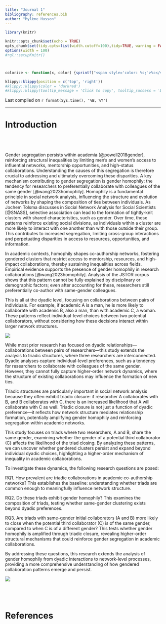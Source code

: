 ```yaml
---
title: "Journal 1"
bibliography: references.bib
author: "Mylène Husson"
---
```


```r
library(knitr)

knitr::opts_chunk$set(echo = TRUE)
opts_chunk$set(tidy.opts=list(width.cutoff=100),tidy=TRUE, warning = FALSE, message = FALSE,comment = "#>", cache=TRUE, class.source=c("test"), class.output=c("test2"))
options(width = 100)
#rgl::setupKnitr()



colorize <- function(x, color) {sprintf("<span style='color: %s;'>%s</span>", color, x) }

```

```r
klippy::klippy(position = c('top', 'right'))
#klippy::klippy(color = 'darkred')
#klippy::klippy(tooltip_message = 'Click to copy', tooltip_success = 'Done')
```

Last compiled on `r format(Sys.time(), '%B, %Y')`
<br>

------------------------------------------------------------------------

# Introduction

<br>
------------------------------------------------------------------------
Gender segregation persists within academia [@powell2018gender], reinforcing structural inequalities by limiting men’s and women’s access to influential networks, mentorship opportunities, and high-status collaborations. Understanding the causes of this segregation is therefore crucial to addressing and ultimately overcoming these disparities.
A key mechanism contributing to gender segregation is gender homophily: the tendency for researchers to preferentially collaborate with colleagues of the same gender [@wang2023homophily]. Homophily is a fundamental principle in social network analysis, influencing the structure and evolution of networks by shaping the composition of ties between individuals. As Jochem Tolsma discusses in Social Network Analysis for Social Scientists [@SNASS], selective association can lead to the formation of tightly-knit clusters with shared characteristics, such as gender. Over time, these patterns reinforce existing social divisions, as individuals within a cluster are more likely to interact with one another than with those outside their group. This contributes to increased segregation, limiting cross-group interactions and perpetuating disparities in access to resources, opportunities, and information.

In academic contexts, homophily shapes co-authorship networks, fostering gendered clusters that restrict access to mentorship, resources, and high-impact collaborations, thereby sustaining inequalities across fields. Empirical evidence supports the presence of gender homophily in research collaborations [@wang2023homophily]. Analysis of the JSTOR corpus shows that this pattern cannot be fully explained by disciplinary or demographic factors; even after accounting for these, researchers still preferentially co-author with same-gender colleagues. 

This is all at the dyadic level, focusing on collaborations between pairs of individuals. For example, if academic A is a man, he is more likely to collaborate with academic B, also a man, than with academic C, a woman. These patterns reflect individual-level choices between two potential collaborators, without considering how these decisions interact within larger network structures.

![](images/diadic2.png)

While most prior research has focused on dyadic relationships—collaborations between pairs of researchers—this study extends the analysis to triadic structures, where three researchers are interconnected. Dyadic analyses capture individual-level preferences, such as a tendency for researchers to collaborate with colleagues of the same gender. However, they cannot fully capture higher-order network dynamics, where the structure of existing collaborations may influence the formation of new ties.

Triadic structures are particularly important in social network analysis because they often exhibit triadic closure: if researcher A collaborates with B, and B collaborates with C, there is an increased likelihood that A will collaborate with C as well. Triadic closure is not just a function of dyadic preference—it reflects how network structure mediates relationship formation, potentially amplifying gender homophily and reinforcing segregation within academic networks.

This study focuses on triads where two researchers, A and B, share the same gender, examining whether the gender of a potential third collaborator (C) affects the likelihood of the triad closing. By analyzing these patterns, we can uncover whether gendered clusters persist and expand beyond individual dyadic choices, highlighting a higher-order mechanism of inequality in academic collaborations.

To investigate these dynamics, the following research questions are posed:

RQ1. How prevalent are triadic collaborations in academic co-authorship networks?
This establishes the baseline: understanding whether triads are common enough to meaningfully influence network structure.

RQ2. Do these triads exhibit gender homophily?
This examines the composition of triads, testing whether same-gender clustering exists beyond dyadic preferences.

RQ3. Are triads with same-gender initial collaborators (A and B) more likely to close when the potential third collaborator (C) is of the same gender, compared to when C is of a different gender?
This tests whether gender homophily is amplified through triadic closure, revealing higher-order structural mechanisms that could reinforce gender segregation in academic collaborations.

By addressing these questions, this research extends the analysis of gender homophily from dyadic interactions to network-level processes, providing a more comprehensive understanding of how gendered collaboration patterns emerge and persist.

![](images/triadic2.png)

<br>
------------------------------------------------------------------------

# References

